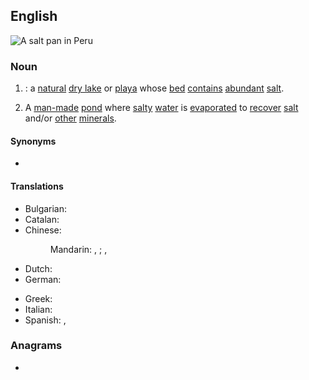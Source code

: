 {{also|saltpan}}
==English==
[[Image:Salineras de Maras, Maras, Perú, 2015-07-30, DD 03-07 PAN.JPG|thumb|right|A salt pan in Peru]]
{{wikipedia}}

===Noun===
{{en-noun}}

# {{syn of|en|salt flat|nodot=a}}: a [[natural]] [[dry lake]] or [[playa]] whose [[bed]] [[contain]]s [[abundant]] [[salt]].
# A [[man-made]] [[pond]] where [[salty]] [[water]] is [[evaporate]]d to [[recover]] [[salt]] and/or [[other]] [[mineral]]s.

====Synonyms====
* {{sense|evaporation pond}} {{l|en|pan}}

====Translations====
{{trans-top|A man-made pond where salty water is evaporated}}
* Bulgarian: {{t+|bg|солница|f}}
* Catalan: {{t|ca|salina|f}}
* Chinese:
*: Mandarin: {{t+|cmn|鹽池|sc=Hani}}, {{t+|cmn|盐池|tr=yánchí|sc=Hani}}; {{t+|cmn|鹽田|sc=Hani}}, {{t+|cmn|盐田|tr=yántián|sc=Hani}}
* Dutch: {{t|nl|zoutpan(ne)|f}}
* German: {{t|de|Salzpfanne|f}}
{{trans-mid}}
* Greek: {{t+|el|αλυκή|f}}
* Italian: {{t+|it|salina|f}}
* Spanish: {{t|es|salinera|f}}, {{t+|es|salar|m}}
{{trans-bottom}}

===Anagrams===
* {{anagrams|en|a=aalnpst|Patlans|platans}}